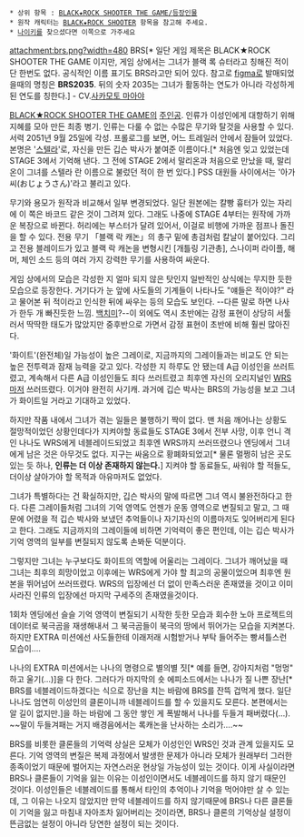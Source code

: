  * 상위 항목 : [[BLACK★ROCK SHOOTER THE GAME/등장인물]]
 * 원작 캐릭터는 [[BLACK★ROCK SHOOTER]] 항목을 참고해 주세요.
 * [[나이키]]를 찾으셨다면 이쪽으로 가주세요

attachment:brs.png?width=480
BRS[* 일단 게임 제목은 BLACK★ROCK SHOOTER THE GAME 이지만, 게임 상에서는 그녀가 블랙 록 슈터라고 칭해진 적이 단 한번도 없다. 공식적인 이름 표기도 BRS라고만 되어 있다. 참고로  [[figma]]로 발매되었을때의 명칭은  '''BRS2035'''. 뒤의 숫자 2035는 그녀가 활동하는 연도가 아니라 각성하게 된 연도를 칭한다.] - CV.[[사카모토 마아야]]

[[BLACK★ROCK SHOOTER THE GAME]]의 [[주인공]]. 인류가 이성인에게 대항하기 위해 지혜를 모아 만든 최종 병기. 인류는 다룰 수 없는 수많은 무기와 탈것을 사용할 수 있다. 서력 2051년 9월 25일에 각성. 프롤로그를 보면, 어느 트레일러 안에서 잠들어 있었다. 본명은 '[[스텔라]]'로, 자신을 만든 깁슨 박사가 붙여준 이름이다.[* 처음엔 잊고 있었는데 STAGE 3에서 기억해 낸다. 그 전에 STAGE 2에서 말리온과 처음으로 만났을 때, 말리온이 그녀를 스텔라 란 이름으로 불렀던 적이 한 번 있다.] PSS 대원들 사이에서는 '아가씨(おじょうさん)'라고 불리고 있다.

무기와 용모가 원작과 비교해서 일부 변경되었다. 일단 원본에는 칼빵 흉터가 있는 자리에 이 쪽은 바코드 같은 것이 그려져 있다. 그래도 나중에 STAGE 4부터는 원작에 가까운 복장으로 바뀐다. 허리에는 부스터가 달려 있어서, 이걸로 비행에 가까운 점프나 돌진을 할 수 있다. 전용 무기 「블랙 락 캐논」의 총구 밑에 총검처럼 칼날이 붙어있다. 그리고 전용 블레이드가 있고 블랙 락 캐논을 변형시킨 [개틀링 기관총], 스나이퍼 라이플, 해머, 체인 소드 등의 여러 가지 강력한 무기를 사용하여 싸운다. 

게임 상에서의 모습은 각성한 지 얼마 되지 않은 탓인지 일반적인 상식에는 무지한 듯한 모습으로 등장한다. 거기다가 눈 앞에 사도들의 기계들이 나타나도 "얘들은 적이야?" 라고 물어본 뒤 적이라고 인식한 뒤에 싸우는 등의 모습도 보인다. --다른 말로 하면 나사가 한두 개 빠진듯한 느낌. [[백치미]]?--이 외에도 역시 초반에는 감정 표현이 상당히 서툴러서 딱딱한 태도가 많았지만 중후반으로 가면서 감정 표현이 초반에 비해 훨씬 많아진다.

'화이트'(완전체)일 가능성이 높은 그레이로, 지금까지의 그레이들과는 비교도 안 되는 높은 전투력과 잠재 능력을 갖고 있다. 각성한 지 하루도 안 됐는데 A급 이성인을 쓰러트렸고, 계속해서 다른 A급 이성인들도 죄다 쓰러트렸고 최후엔 자신의 오리지널인 [[WRS]]마저 쓰러뜨렸다. 이거야 완전히 사기캐. 과거에 깁슨 박사는 BRS의 가능성을 보고 그녀가 화이트일 거라고 기대하고 있었다. 

하지만 작품 내에서 그녀가 겪는 일들은 불행하기 짝이 없다. 맨 처음 깨어나는 상황도 절망적이었던 상황인데다가 지켜야할 동료들도 STAGE 3에서 전부 사망, 이후 언니 격인 나나도 WRS에게 네블레이드되었고 최후엔 WRS까지 쓰러뜨렸으나 엔딩에서 그녀에게 남은 것은 아무것도 없다. 지구는 싸움으로 황폐화되었고[* 물론 멀쩡히 남은 곳도 있는 듯 하나, '''인류는 더 이상 존재하지 않는다.'''] 지켜야 할 동료들도, 싸워야 할 적들도, 더이상 살아가야 할 목적과 아유마저도 없었다.

그녀가 특별하다는 건 확실하지만, 깁슨 박사의 말에 따르면 그녀 역시 불완전하다고 한다. 다른 그레이들처럼 그녀의 기억 영역도 언젠가 운동 영역으로 변질되고 말고, 그 때문에 어렸을 적 깁슨 박사와 보냈던 추억들이나 자기자신의 이름마저도 잊어버리게 된다고 한다. 그래도 지금까지의 그레이들에 비하면 기억력이 좋은 편인데, 이는 깁슨 박사가 기억 영역의 일부를 변질되지 않도록 손봐둔 덕분이다.

그렇지만 그녀는 누구보다도 화이트의 역할에 어울리는 그레이다. 그녀가 깨어났을 때 그녀는 최후의 희망이었고 이후에는 WRS에게 가야 할 최고의 공물이었으며 최후엔 원본을 뛰어넘어 쓰러뜨렸다. WRS의 입장에선 더 없이 만족스러운 존재였을 것이고 이미 사라진 인류의 입장에선 마지막 구세주의 존재였을것이다.

1회차 엔딩에선 슬슬 기억 영역이 변질되기 시작한 듯한 모습과 회수한 노아 프로젝트의 데이터로 북극곰을 재생해내서 그 북극곰들이 북극의 땅에서 뛰어가는 모습을 지켜본다. 하지만 EXTRA 미션에선 사도들한테 이래저래 시험받거나 부탁 들어주는 빵셔틀스런 모습이….

나나의 EXTRA 미션에서는 나나의 명령으로 별의별 짓[* 예를 들면, 강아지처럼 "멍멍" 하고 울기(…)]을 다 한다. 그러다가 마지막의 숏 에피소드에서는 나나가 질 나쁜 장난[* BRS를 네블레이드하겠다는 식으로 장난을 치는 바람에 BRS를 잔뜩 겁먹게 했다. 일단 나나도 엄연히 이성인의 클론이니까 네블레이드를 할 수 있을지도 모른다. 본편에서는 알 길이 없지만.]을 하는 바람에 그 동안 쌓인 게 폭발해서 나나를 두들겨 패버렸다(…). ~~말이 두들겨패는 거지 배경음에서는 록캐논을 난사하는 소리가….~~

BRS를 비롯한 클론들의 기억력 상실은 모체가 이성인인 WRS인 것과 관계 있을지도 모른다. 기억 영역의 변질은 복제 과정에서 발생한 문제가 아니라 모체가 원래부터 그러한 종족이었기 때문에 벌어지는 자연스러운 현상일 가능성이 있는 것이다. 이게 사실이라면 BRS나 클론들이 기억을 잃는 이유는 이성인이면서도 네블레이드를 하지 않기 때문인 것이다. 이성인들은 네블레이드를 통해서 타인의 추억이나 기억을 먹어야만 살 수 있는데, 그 이유는 나오지 않았지만 만약 네블레이드를 하지 않기때문에 BRS나 다른 클론들이 기억을 잃고 마침내 자아조차 잃어버리는 것이라면, BRS나 클론의 기억상실 설정이 뜬금없는 설정이 아니라 당연한 설정이 되는 것이다.
